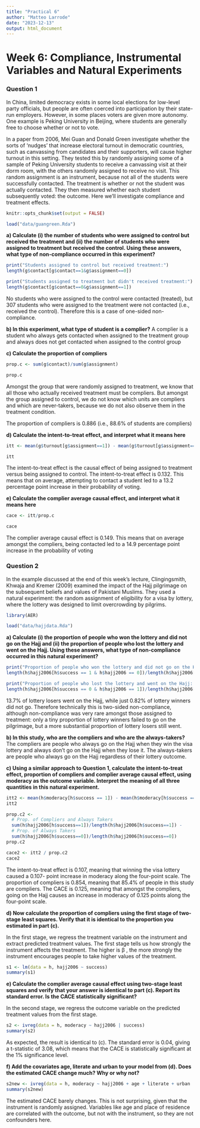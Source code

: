 ```yaml
---
title: "Practical 6"
author: "Matteo Larrode"
date: "2023-12-13"
output: html_document
---
```


# Week 6: Compliance, Instrumental Variables and Natural Experiments

### Question 1
In China, limited democracy exists in some local elections for low-level party officials, but people are often coerced into participation by their state-run employers. However, in some places voters are given more autonomy. One example is Peking University in Beijing, where students are generally free to choose whether or not to vote. 

In a paper from 2006, Mei Guan and Donald Green investigate whether the sorts of ‘nudges’ that increase electoral turnout in democratic countries, such as canvassing from candidates and their supporters, will cause higher turnout in this setting. They tested this by randomly assigning some of a sample of Peking University students to receive a canvassing visit at their dorm room, with the others randomly assigned to receive no visit. This random assignment is an instrument, because not all of the students were successfully contacted. The treatment is whether or not the student was actually contacted. They then measured whether each student subsequently voted: the outcome. Here we’ll investigate compliance and treatment effects. 


```r
knitr::opts_chunk$set(output = FALSE)

load("data/guangreen.Rda")
```

**a) Calculate (i) the number of students who were assigned to control but received the treatment and (ii) the number of students who were assigned to treatment but received the control. Using these answers, what type of non-compliance occurred in this experiment?**

```r
print("Students assigned to control but received treatment:")
length(g$contact[g$contact==1&g$assignment==0])

print("Students assigned to treatment but didn't received treatment:")
length(g$contact[g$contact==0&g$assignment==1])
```
No students who were assigned to the control were contacted (treated), but 307 students who were assigned to the treatment were not contacted (i.e., received the control). Therefore this is a case of one-sided non-compliance.

**b) In this experiment, what type of student is a complier?**
A complier is a student who always gets contacted when assigned to the treatment group and always does not get contacted when assigned to the control group

**c) Calculate the proportion of compliers**

```r
prop.c <- sum(g$contact)/sum(g$assignment)

prop.c
```

Amongst the group that were randomly assigned to treatment, we know that all those who actually received treatment must be compliers. But amongst the group assigned to control, we do not know which units are compliers and which are never-takers, because we do not also observe them in the treatment condition.

The proportion of compliers is 0.886 (i.e., 88.6% of students are compliers)

**d) Calculate the intent-to-treat effect, and interpret what it means here**

```r
itt <- mean(g$turnout[g$assignment==1]) - mean(g$turnout[g$assignment==0])

itt
```

The intent-to-treat effect is the causal effect of being assigned to treatment versus being assigned to control. The intent-to-treat effect is 0.132. This means that on average, attempting to contact a student led to a 13.2 percentage point increase in their probability of voting.

**e) Calculate the complier average causal effect, and interpret what it means here**

```r
cace <- itt/prop.c

cace
```
The complier average causal effect is 0.149. This means that on average amongst the compliers, being contacted led to a 14.9 percentage point increase in the probability of voting

### Question 2

In the example discussed at the end of this week’s lecture, Clingingsmith, Khwaja and Kremer (2009) examined the impact of the Hajj pilgrimage on the subsequent beliefs and values of Pakistani Muslims. They used a natural experiment: the random assignment of eligibility for a visa by lottery, where the lottery was designed to limit overcrowding by pilgrims.

```r
library(AER)

load("data/hajjdata.Rda")
```

**a) Calculate (i) the proportion of people who won the lottery and did not go on the Hajj and (ii) the proportion of people who lost the lottery and went on the Hajj. Using these answers, what type of non-compliance occurred in this natural experiment?**

```r
print("Proportion of people who won the lottery and did not go on the Hajj: ")
length(h$hajj2006[h$success == 1 & h$hajj2006 == 0])/length(h$hajj2006[h$success == 1])

print("Proportion of people who lost the lottery and went on the Hajj: ")
length(h$hajj2006[h$success == 0 & h$hajj2006 == 1])/length(h$hajj2006[h$success == 0])
```
13.7% of lottery losers went on the Hajj, while just 0.82% of lottery winners did not go. Therefore technically this is two-sided non-compliance, although non-compliance was very rare amongst those assigned to treatment: only a tiny proportion of lottery winners failed to go on the pilgrimage, but a more substantial proportion of lottery losers still went.

**b) In this study, who are the compliers and who are the always-takers?**
The compliers are people who always go on the Hajj when they win the visa lottery and always don’t go on the Hajj when they lose it. The always-takers are people who always go on the Hajj regardless of their lottery outcome.

**c) Using a similar approach to Question 1, calculate the intent-to-treat effect, proportion of compliers and complier average causal effect, using moderacy as the outcome variable. Interpret the meaning of all three quantities in this natural experiment.**

```r
itt2 <- mean(h$moderacy[h$success == 1]) - mean(h$moderacy[h$success == 0])
itt2

prop.c2 <-
  # Prop. of Compliers and Always Takers
  sum(h$hajj2006[h$success==1])/length(h$hajj2006[h$success==1]) - 
  # Prop. of Always Takers
  sum(h$hajj2006[h$success==0])/length(h$hajj2006[h$success==0])
prop.c2

cace2 <- itt2 / prop.c2
cace2
```
The intent-to-treat effect is 0.107, meaning that winning the visa lottery caused a 0.107- point increase in moderacy along the four-point scale. The proportion of compliers is 0.854, meaning that 85.4% of people in this study are compliers. The CACE is 0.125, meaning that amongst the compliers, going on the Hajj causes an increase in moderacy of 0.125 points along the four-point scale.

**d) Now calculate the proportion of compliers using the first stage of two-stage least squares. Verify that it is identical to the proportion you estimated in part (c).**

In the first stage, we regress the treatment variable on the instrument and extract predicted treatment values. The first stage tells us how strongly the instrument affects the treatment. The higher is β , the more strongly the instrument encourages people to take higher values of the
treatment.

```r
s1 <- lm(data = h, hajj2006 ~ success)
summary(s1)

```
**e) Calculate the complier average causal effect using two-stage least squares and verify that your answer is identical to part (c). Report its standard error. Is the CACE statistically significant?**

In the second stage, we regress the outcome variable on the predicted treatment values from the first stage.

```r
s2 <- ivreg(data = h, moderacy ~ hajj2006 | success)
summary(s2)
```
As expected, the result is identical to (c). The standard error is 0.04, giving a t-statistic of 3.08, which means that the CACE is statistically significant at the 1% significance level.

**f)  Add the covariates age, literate and urban to your model from (d). Does the estimated CACE change much? Why or why not?**

```r
s2new <- ivreg(data = h, moderacy ~ hajj2006 + age + literate + urban | success)
summary(s2new)
```
The estimated CACE barely changes. This is not surprising, given that the instrument is randomly assigned. Variables like age and place of residence are correlated with the outcome, but not with the instrument, so they are not confounders here.